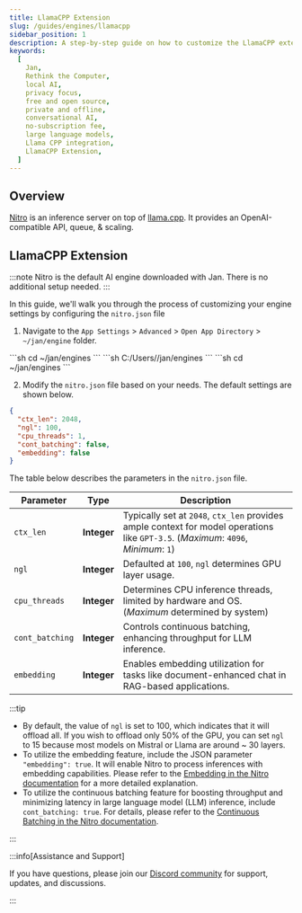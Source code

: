 ```yaml
---
title: LlamaCPP Extension
slug: /guides/engines/llamacpp
sidebar_position: 1
description: A step-by-step guide on how to customize the LlamaCPP extension.
keywords:
  [
    Jan,
    Rethink the Computer,
    local AI,
    privacy focus,
    free and open source,
    private and offline,
    conversational AI,
    no-subscription fee,
    large language models,
    Llama CPP integration,
    LlamaCPP Extension,
  ]
---
```



## Overview

[Nitro](https://github.com/janhq/nitro) is an inference server on top of [llama.cpp](https://github.com/ggerganov/llama.cpp). It provides an OpenAI-compatible API, queue, & scaling.

## LlamaCPP Extension

:::note
Nitro is the default AI engine downloaded with Jan. There is no additional setup needed.
:::

In this guide, we'll walk you through the process of customizing your engine settings by configuring the `nitro.json` file

1. Navigate to the `App Settings` > `Advanced` > `Open App Directory` > `~/jan/engine` folder.

<Tabs>
    <TabItem value="mac" label="MacOS" default>
        ```sh
        cd ~/jan/engines
        ```
    </TabItem>
    <TabItem value="windows" label="Windows" default>
        ```sh
        C:/Users/<your_user_name>/jan/engines
        ```
    </TabItem>
    <TabItem value="linux" label="Linux" default>
        ```sh
        cd ~/jan/engines
        ```
    </TabItem>
</Tabs>

2. Modify the `nitro.json` file based on your needs. The default settings are shown below.

```json title="~/jan/engines/nitro.json"
{
  "ctx_len": 2048,
  "ngl": 100,
  "cpu_threads": 1,
  "cont_batching": false,
  "embedding": false
}
```

The table below describes the parameters in the `nitro.json` file.

| Parameter       | Type        | Description                                                                                                                        |
| --------------- | ----------- | ---------------------------------------------------------------------------------------------------------------------------------- |
| `ctx_len`       | **Integer** | Typically set at `2048`, `ctx_len` provides ample context for model operations like `GPT-3.5`. (_Maximum_: `4096`, _Minimum_: `1`) |
| `ngl`           | **Integer** | Defaulted at `100`, `ngl` determines GPU layer usage.                                                                              |
| `cpu_threads`   | **Integer** | Determines CPU inference threads, limited by hardware and OS. (_Maximum_ determined by system)                                     |
| `cont_batching` | **Integer** | Controls continuous batching, enhancing throughput for LLM inference.                                                              |
| `embedding`     | **Integer** | Enables embedding utilization for tasks like document-enhanced chat in RAG-based applications.                                     |

:::tip

- By default, the value of `ngl` is set to 100, which indicates that it will offload all. If you wish to offload only 50% of the GPU, you can set `ngl` to 15 because most models on Mistral or Llama are around ~ 30 layers.
- To utilize the embedding feature, include the JSON parameter `"embedding": true`. It will enable Nitro to process inferences with embedding capabilities. Please refer to the [Embedding in the Nitro documentation](https://nitro.jan.ai/features/embed) for a more detailed explanation.
- To utilize the continuous batching feature for boosting throughput and minimizing latency in large language model (LLM) inference, include `cont_batching: true`. For details, please refer to the [Continuous Batching in the Nitro documentation](https://nitro.jan.ai/features/cont-batch).

:::

:::info[Assistance and Support]

If you have questions, please join our [Discord community](https://discord.gg/Dt7MxDyNNZ) for support, updates, and discussions.

:::
